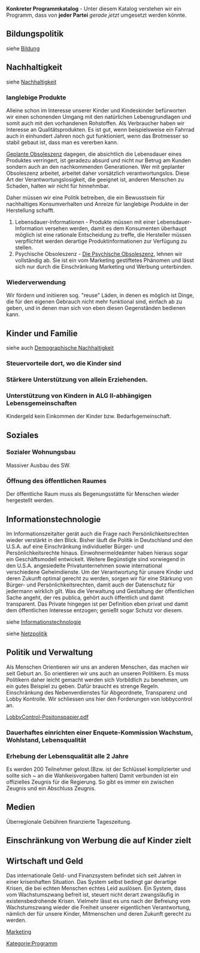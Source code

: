 {{ProgrammNavigation}}

'''Konkreter Programmkatalog''' - Unter diesem Katalog verstehen wir ein Programm, dass von '''jeder Partei''' ''gerade jetzt'' umgesetzt werden könnte. 

== Bildungspolitik ==
siehe [[Bildung]]

== Nachhaltigkeit ==
siehe [[Nachhaltigkeit]]


=== langlebige Produkte ===
Alleine schon im Interesse unserer Kinder und Kindeskinder befürworten wir einen schonenden Umgang mit den natürlichen Lebensgrundlagen und somit auch mit den vorhandenen Rohstoffen. Als Verbraucher haben wir Interesse an Qualitätsprodukten. Es ist gut, wenn beispielsweise ein Fahrrad auch in einhundert Jahren noch gut funktioniert, wenn das Brotmesser so stabil gebaut ist, dass man es vererben kann.

[https://de.wikipedia.org/wiki/Geplante_Obsoleszenz Geplante Obsoleszenz] dagegen, die absichtlich die Lebensdauer eines Produktes verringert, ist geradezu absurd und nicht nur Betrug am Kunden sondern auch an den nachkommenden Generationen. Wer mit geplanter Obsoleszenz arbeitet, arbeitet daher vorsätzlich verantwortungslos. Diese Art der Verantwortungslosigkeit, die geeignet ist, anderen Menschen zu Schaden, halten wir nicht für hinnehmbar.

Daher müssen wir eine Politik betreiben, die ein Bewusstsein für nachhaltiges Konsumverhalten und Anreize für langlebige Produkte in der Herstellung schafft.

# Lebensdauer-Informationen - Produkte müssen mit einer Lebensdauer-Information versehen werden, damit es dem Konsumenten überhaupt möglich ist eine rationale Entscheidung zu treffe, die Hersteller müssen verpflichtet werden derartige Produktinformationen zur Verfügung zu stellen.
# Psychische Obsoleszenz - [[https://de.wikipedia.org/wiki/Obsoleszenz#Psychische_Obsoleszenz| Die Psychische Obsoleszenz]], lehnen wir vollständig ab. Sie ist ein vom Marketing gestiftetes Phänomen und lässt sich nur durch die Einschränkung Marketing und Werbung unterbinden.

=== Wiederverwendung ===
Wir fördern und initiieren sog. "reuse" Läden, in denen es möglich ist Dinge, die für den eigenen Gebrauch nicht mehr funktional sind, einfach ab zu geben, und in denen man sich von eben diesen Gegenständen bedienen kann.
 
== Kinder und Familie ==
siehe auch [[Demographische Nachhaltigkeit]]

=== Steuervorteile dort, wo die Kinder sind ===

=== Stärkere Unterstützung von allein Erziehenden. ===


=== Unterstützung von Kindern in ALG II-abhängigen Lebensgemeinschaften ===

Kindergeld kein Einkommen der Kinder bzw. Bedarfsgemeinschaft.

== Soziales ==

=== Sozialer Wohnungsbau ===

Massiver Ausbau des SW.

=== Öffnung des öffentlichen Raumes ===

Der öffentliche Raum muss als Begenungsstätte für Menschen wieder hergestellt werden. 

== Informationstechnologie ==

Im Informationszeitalter gerät auch die Frage nach Persönlichkeitsrechten wieder verstärkt in den Blick. Bisher läuft die Politik in Deutschland und den U.S.A. auf eine Einschränkung individueller Bürger- und Persönlichkeitsrechte hinaus. Einwohnermeldeämter haben hieraus sogar ein Geschäftsmodell entwickelt. Weitere Begünstigte sind vorwiegend in den U.S.A. angesiedelte Privatunternehmen sowie international verschiedene Geheimdienste. Um der Verantwortung für unsere Kinder und deren Zukunft optimal gerecht zu werden, sorgen wir für eine Stärkung von Bürger- und Persönlichkeitsrechten, damit auch der Datenschutz für jedermann wirklich gilt. Was die Verwaltung und Gestaltung der öffentlichen Sache angeht, der res publica, gehört auch öffentlich und damit transparent. Das Private hingegen ist per Definition eben privat und damit dem öffentlichen Interesse entzogen; genießt sogar Schutz vor diesem.

siehe [[Informationstechnologie]]

siehe [[Netzpolitik]]

== Politik und Verwaltung ==

Als Menschen Orientieren wir uns an anderen Menschen, das machen wir seit Geburt an. So orientieren wir uns auch an unseren Politikern. Es muss Politikern daher leicht gemacht werden sich Vorbildlich zu benehmen, um ein gutes Beispiel zu geben. Dafür braucht es strenge Regeln. 
Einschränkung des Nebenverdienstes für Abgeordnete, Transparenz und Lobby Kontrolle. Wir schliessen uns hier den Forderungen von lobbycontrol an.

[https://www.lobbycontrol.de/wp-content/uploads/LobbyControl-Positonspapier.pdf LobbyControl-Positonspapier.pdf]

=== Dauerhaftes einrichten einer Enquete-Kommission Wachstum, Wohlstand, Lebensqualität ===

=== Erhebung der Lebensqualität alle 2 Jahre ===

Es werden 200 Teilnehmer gelost.(Bzw. ist der Schlüssel komplizierter und sollte sich ~ an die Wahlkeisvorgaben halten)
Damit verbunden ist ein offizielles Zeugnis für die Regierung. So gibt es immer ein zwischen Zeugnis und ein Abschluss Zeugnis.

== Medien ==

Überregionale Gebühren finanzierte Tageszeitung.


== Einschränkung von Werbung die auf Kinder zielt ==


== Wirtschaft und Geld ==

Das internationale Geld- und Finanzsystem befindet sich seit Jahren in einer krisenhaften Situation. Das System selbst bedingt gar derartige Krisen, die bei echten Menschen echtes Leid auslösen. Ein System, dass vom Wachstumszwang befreit ist, steuert nicht derart zwangsläufig in existensbedrohende Krisen. Vielmehr lässt es uns nach der Befreiung vom Wachstumszwang wieder die Freiheit unserer eigentlichen Verantwortung, nämlich der für unsere Kinder, Mitmenschen und deren Zukunft gerecht zu werden.


[[Marketing]] 

[[Kategorie:Programm]]